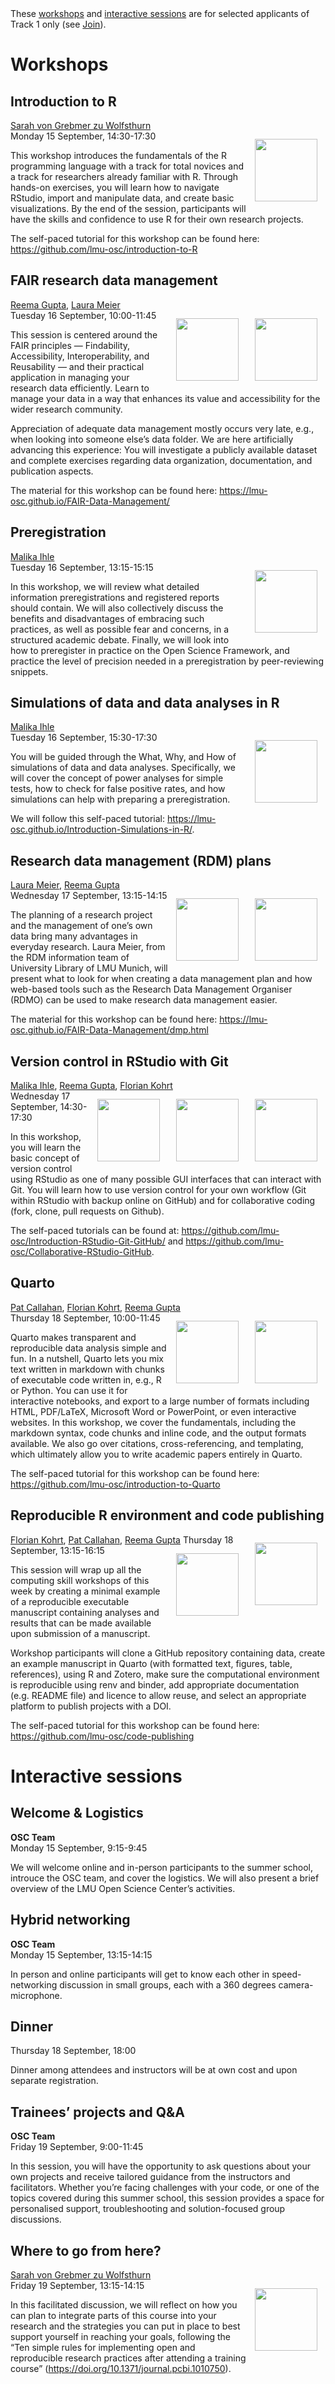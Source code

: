 ```{=html}
<head>
  <style>
    img {
      float: right;
      margin: 13px;
    }
  </style>
</head
```

These [workshops](#workshops) and [interactive sessions](#interactivesessions) are for selected applicants of Track 1 only (see [Join](Join.qmd)).

# Workshops {#workshops}

## Introduction to R

[Sarah von Grebmer zu Wolfsthurn](https://www.osc.uni-muenchen.de/members/individual_members/lmu-members/wolfsthurn/index.html)\
![](img/sarah-von-grebmer.png){width="100"} Monday 15 September, 14:30-17:30

This workshop introduces the fundamentals of the R programming language with a track for total novices and a track for researchers already familiar with R. Through hands-on exercises, you will learn how to navigate RStudio, import and manipulate data, and create basic visualizations. By the end of the session, participants will have the skills and confidence to use R for their own research projects.

The self-paced tutorial for this workshop can be found here: <https://github.com/lmu-osc/introduction-to-R>

## FAIR research data management

[Reema Gupta](https://www.osc.uni-muenchen.de/members/individual_members/fellows/gupta/index.html), [Laura Meier](https://www.ub.uni-muenchen.de/ueber-die-ub/kontakt/personen/meier-l/index.html)\
![](img/laura-meier.png){width="100"} ![](img/reema-gupta.png){width="100"}  Tuesday 16 September, 10:00-11:45

This session is centered around the FAIR principles — Findability, Accessibility, Interoperability, and Reusability — and their practical application in managing your research data efficiently. Learn to manage your data in a way that enhances its value and accessibility for the wider research community.

Appreciation of adequate data management mostly occurs very late, e.g., when looking into someone else’s data folder. We are here artificially advancing this experience: You will investigate a publicly available dataset and complete exercises regarding data organization, documentation, and publication aspects.

The material for this workshop can be found here: <https://lmu-osc.github.io/FAIR-Data-Management/>

## Preregistration

[Malika Ihle](https://www.osc.uni-muenchen.de/about_us/coordinator/index.html)\
![](img/malika-ihle.png){width="100"} Tuesday 16 September, 13:15-15:15

In this workshop, we will review what detailed information preregistrations and registered reports should contain. We will also collectively discuss the benefits and disadvantages of embracing such practices, as well as possible fear and concerns, in a structured academic debate. Finally, we will look into how to preregister in practice on the Open Science Framework, and practice the level of precision needed in a preregistration by peer-reviewing snippets.

## Simulations of data and data analyses in R

[Malika Ihle](https://www.osc.uni-muenchen.de/about_us/coordinator/index.html)\
![](img/malika-ihle.png){width="100"} Tuesday 16 September, 15:30-17:30

You will be guided through the What, Why, and How of simulations of data and data analyses. Specifically, we will cover the concept of power analyses for simple tests, how to check for false positive rates, and how simulations can help with preparing a preregistration.

We will follow this self-paced tutorial: <https://lmu-osc.github.io/Introduction-Simulations-in-R/>. 

## Research data management (RDM) plans

[Laura Meier](https://www.ub.uni-muenchen.de/ueber-die-ub/kontakt/personen/meier-l/index.html), [Reema Gupta](https://www.osc.uni-muenchen.de/members/individual_members/fellows/gupta/index.html)\
![](img/reema-gupta.png){width="100"} ![](img/laura-meier.png){width="100"} Wednesday 17 September, 13:15-14:15

The planning of a research project and the management of one’s own data bring many advantages in everyday research. Laura Meier, from the RDM information team of University Library of LMU Munich, will present what to look for when creating a data management plan and how web-based tools such as the Research Data Management Organiser (RDMO) can be used to make research data management easier.

The material for this workshop can be found here: <https://lmu-osc.github.io/FAIR-Data-Management/dmp.html>

## Version control in RStudio with Git

[Malika Ihle](https://www.osc.uni-muenchen.de/about_us/coordinator/index.html), [Reema Gupta](https://www.osc.uni-muenchen.de/members/individual_members/fellows/gupta/index.html), [Florian Kohrt](https://www.osc.uni-muenchen.de/members/individual_members/fellows/kohrt/index.html)\
![](img/florian-kohrt.png){width="100"}  ![](img/reema-gupta.png){width="100"} ![](img/malika-ihle.png){width="100"} Wednesday 17 September, 14:30-17:30

In this workshop, you will learn the basic concept of version control using RStudio as one of many possible GUI interfaces that can interact with Git. You will learn how to use version control for your own workflow (Git within RStudio with backup online on GitHub) and for collaborative coding (fork, clone, pull requests on Github). 

The self-paced tutorials can be found at: <https://github.com/lmu-osc/Introduction-RStudio-Git-GitHub/> and <https://github.com/lmu-osc/Collaborative-RStudio-GitHub>.

## Quarto

[Pat Callahan](https://www.osc.uni-muenchen.de/members/individual_members/fellows/callahan/index.html), [Florian Kohrt](https://www.osc.uni-muenchen.de/members/individual_members/fellows/kohrt/index.html), [Reema Gupta](https://www.osc.uni-muenchen.de/members/individual_members/fellows/gupta/index.html)\
![](img/reema-gupta.png){width="100"} ![](img/florian-kohrt.png){width="100"} Thursday 18 September, 10:00-11:45

Quarto makes transparent and reproducible data analysis simple and fun. In a nutshell, Quarto lets you mix text written in markdown with chunks of executable code written in, e.g., R or Python. You can use it for interactive notebooks, and export to a large number of formats including HTML, PDF/LaTeX, Microsoft Word or PowerPoint, or even interactive websites. In this workshop, we cover the fundamentals, including the markdown syntax, code chunks and inline code, and the output formats available. We also go over citations, cross-referencing, and templating, which ultimately allow you to write academic papers entirely in Quarto.

The self-paced tutorial for this workshop can be found here: <https://github.com/lmu-osc/introduction-to-Quarto>

## Reproducible R environment and code publishing

[Florian Kohrt](https://www.osc.uni-muenchen.de/members/individual_members/fellows/kohrt/index.html), [Pat Callahan](https://www.osc.uni-muenchen.de/members/individual_members/fellows/callahan/index.html), [Reema Gupta](https://www.osc.uni-muenchen.de/members/individual_members/fellows/gupta/index.html)  ![](img/reema-gupta.png){width="100"} ![](img/florian-kohrt.png){width="100"} Thursday 18 September, 13:15-16:15

This session will wrap up all the computing skill workshops of this week by creating a minimal example of a reproducible executable manuscript containing analyses and results that can be made available upon submission of a manuscript.

Workshop participants will clone a GitHub repository containing data, create an example manuscript in Quarto (with formatted text, figures, table, references), using R and Zotero, make sure the computational environment is reproducible using renv and binder, add appropriate documentation (e.g. README file) and licence to allow reuse, and select an appropriate platform to publish projects with a DOI.

The self-paced tutorial for this workshop can be found here: <https://github.com/lmu-osc/code-publishing>

# Interactive sessions {#interactivesessions}

## Welcome & Logistics

**OSC Team**\
Monday 15 September, 9:15-9:45

We will welcome online and in-person participants to the summer school, introuce the OSC team, and cover the logistics. We will also present a brief overview of the LMU Open Science Center's activities.

## Hybrid networking

**OSC Team**\
Monday 15 September, 13:15-14:15

In person and online participants will get to know each other in speed-networking discussion in small groups, each with a 360 degrees camera-microphone.

## Dinner

Thursday 18 September, 18:00

Dinner among attendees and instructors will be at own cost and upon separate registration. 

## Trainees' projects and Q&A

**OSC Team**\
Friday 19 September, 9:00-11:45

In this session, you will have the opportunity to ask questions about your own projects and receive tailored guidance from the instructors and facilitators. Whether you're facing challenges with your code, or one of the topics covered during this summer school, this session provides a space for personalised support, troubleshooting and solution-focused group discussions.


## Where to go from here?

[Sarah von Grebmer zu Wolfsthurn](https://www.osc.uni-muenchen.de/members/individual_members/lmu-members/wolfsthurn/index.html)\
![](img/sarah-von-grebmer.png){width="100"} Friday 19 September, 13:15-14:15

In this facilitated discussion, we will reflect on how you can plan to integrate parts of this course into your research and the strategies you can put in place to best support yourself in reaching your goals, following the "Ten simple rules for implementing open and reproducible research practices after attending a training course" (<https://doi.org/10.1371/journal.pcbi.1010750>).

